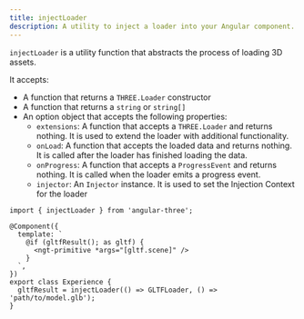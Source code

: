 ```yaml
---
title: injectLoader
description: A utility to inject a loader into your Angular component.
---
```


`injectLoader` is a utility function that abstracts the process of loading 3D assets.

It accepts:
- A function that returns a `THREE.Loader` constructor
- A function that returns a `string` or `string[]`
- An option object that accepts the following properties:
  - `extensions`: A function that accepts a `THREE.Loader` and returns nothing. It is used to extend the loader with additional functionality.
  - `onLoad`: A function that accepts the loaded data and returns nothing. It is called after the loader has finished loading the data.
  - `onProgress`: A function that accepts a `ProgressEvent` and returns nothing. It is called when the loader emits a progress event.
  - `injector`: An `Injector` instance. It is used to set the Injection Context for the loader

```angular-ts
import { injectLoader } from 'angular-three';

@Component({
  template: `
    @if (gltfResult(); as gltf) {
      <ngt-primitive *args="[gltf.scene]" />
    }
  `,
})
export class Experience {
  gltfResult = injectLoader(() => GLTFLoader, () => 'path/to/model.glb');
}
```

